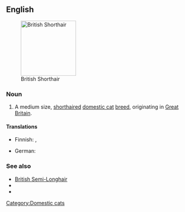==English==
[[Image:Britishblue.jpg|thumb|right|150px|British Shorthair]]

===Noun===
{{en-noun|sg=[[British]] [[shorthair|Shorthair]]}}

# A medium size, [[shorthaired]] [[domestic cat]] [[breed]], originating in [[Great Britain]].

====Translations====
{{trans-top|breed of cat}}
* Finnish: {{t|fi|brittiläinen lyhytkarva}}, {{t|fi|brittiläinen}}
{{trans-mid}}
* German: {{t-|de|Britisch Kurzhaar|f}}
{{trans-bottom}}

===See also===
* [[British Semi-Longhair]]
* {{pedia}}
* {{commonslite|British shorthair}}

[[Category:Domestic cats]]